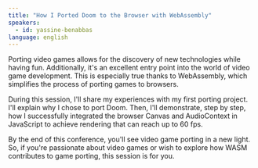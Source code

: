 ```yaml
---
title: "How I Ported Doom to the Browser with WebAssembly"
speakers:
  - id: yassine-benabbas 
language: english
---
```


Porting video games allows for the discovery of new technologies while having fun. Additionally, it's an excellent entry point into the world of video game development. This is especially true thanks to WebAssembly, which simplifies the process of porting games to browsers.

During this session, I'll share my experiences with my first porting project. I'll explain why I chose to port Doom. Then, I'll demonstrate, step by step, how I successfully integrated the browser Canvas and AudioContext in JavaScript to achieve rendering that can reach up to 60 fps.

By the end of this conference, you'll see video game porting in a new light. So, if you're passionate about video games or wish to explore how WASM contributes to game porting, this session is for you.